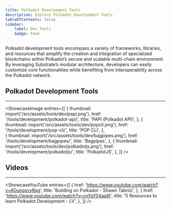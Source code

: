 ```yaml
---
title: Polkadot Development Tools
description: Explore Polkadot Development Tools.
tableOfContents: false
sidebar: 
    label: Dev Tools
    badge: Feed
---
```



Polkadot development tools encompass a variety of frameworks, libraries, and resources that simplify the creation and integration of specialized blockchains within Polkadot’s secure and scalable multi-chain environment. By leveraging Substrate’s modular architecture, developers can easily customize core functionalities while benefiting from interoperability across the Polkadot network. 

## Polkadot Development Tools
----------------
<ShowcaseImage
  entries={[
                  {
      thumbnail: import('/src/assets/tools/dev/papi.png'),
      href: '/tools/development/polkadot-api/',
      title: 'PAPI (Polkadot API)',
    },
                     {
      thumbnail: import('/src/assets/tools/dev/popcli.png'),
      href: '/tools/development/pop-cli/',
      title: 'POP CLI',
      },  
    {
      thumbnail: import('/src/assets/tools/dev/bagpipes.png'),
      href: '/tools/development/bagpipes/',
      title: 'Bagpipes',
      },
              {
      thumbnail: import('/src/assets/tools/dev/polkadotjs.png'),
      href: '/tools/development/polkadotjs/',
      title: 'PolkadotJS',
    },
  ]}
/>


## Videos
----------------
<ShowcaseYouTube
  entries={[
    {
      href: 'https://www.youtube.com/watch?v=AOungsvyRag',
      title: 'Building on Polkadot - Shawn Tabrizi',
    },
        {
      href: 'https://www.youtube.com/watch?v=cnYsY04aa9I',
      title: '5 Resources to learn Polkadot Development - LV',
    },
  ]}
/>